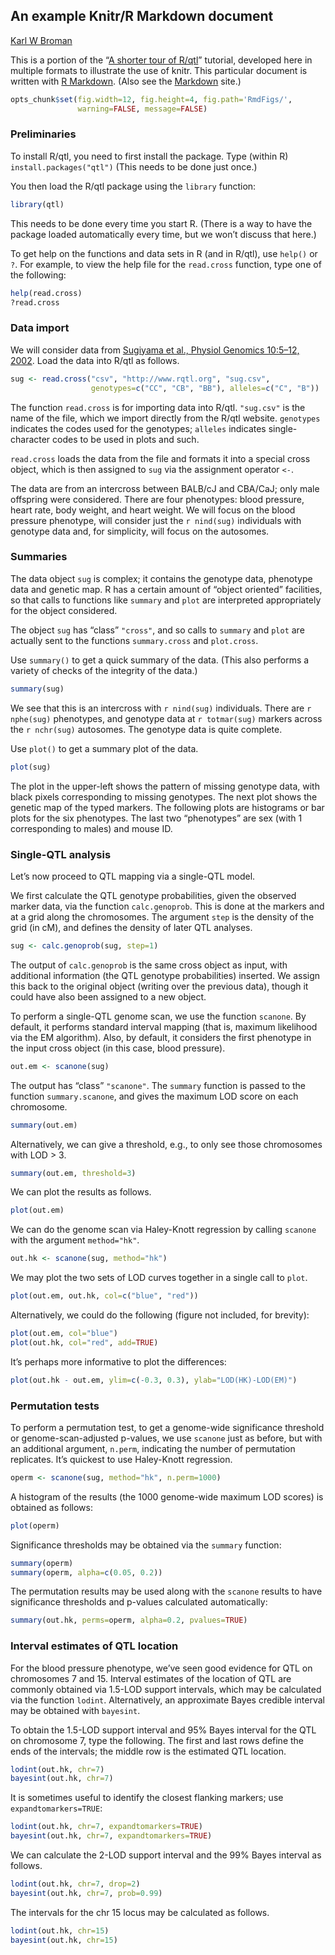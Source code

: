 <link href="http://kevinburke.bitbucket.org/markdowncss/markdown.css" rel="stylesheet"></link>
<link href="http://www.biostat.wisc.edu/~kbroman/markdown_modified.css" rel="stylesheet"></link>

## An example Knitr/R Markdown document

[Karl W Broman](http://www.biostat.wisc.edu/~kbroman)

This is a portion of the "[A shorter tour of R/qtl](http://www.rqtl.org/rqtltour2.pdf)"
tutorial, developed here in multiple formats to illustrate the use of knitr.
This particular document is written with [R Markdown](http://www.rstudio.com/ide/docs/r_markdown).
(Also see the [Markdown](http://daringfireball.net/projects/markdown/)
site.)

```r
opts_chunk$set(fig.width=12, fig.height=4, fig.path='RmdFigs/',
               warning=FALSE, message=FALSE)
```

### Preliminaries

To install R/qtl, you need to first install the package.
Type (within R) `install.packages("qtl")`
(This needs to be done just once.)

You then load the R/qtl package using the `library` function:

```r
library(qtl)
```

This needs to be done every time you start R. (There is a way to
have the package loaded automatically every time, but we won't discuss
that here.)

To get help on the functions and data sets in R
(and in R/qtl), use `help()` or `?`. For example, to view the help
file for the `read.cross` function, type one of the following:

```r
help(read.cross)
?read.cross
```

### Data import

We will consider data from [Sugiyama et al., Physiol Genomics 10:5&ndash;12,
2002](http://www.ncbi.nlm.nih.gov/pubmed/12118100). Load the data into R/qtl as follows.

```r
sug <- read.cross("csv", "http://www.rqtl.org", "sug.csv",
                  genotypes=c("CC", "CB", "BB"), alleles=c("C", "B"))
```


The function `read.cross` is for importing data into R/qtl.
`"sug.csv"` is the name of the file, which we import directly
from the R/qtl website.  `genotypes` indicates the codes used for
the genotypes; `alleles` indicates single-character codes to be
used in plots and such.

`read.cross` loads the data from the file and formats it into
a special cross object, which is then assigned to `sug` via the
assignment operator `<-`.

The
data are from an intercross between BALB/cJ and CBA/CaJ; only male
offspring were considered.  There are four phenotypes: blood pressure,
heart rate, body weight, and heart weight.  We will focus on the blood
pressure phenotype, will consider just the `r nind(sug)` individuals with
genotype data and, for simplicity, will focus on the autosomes.


### Summaries

The data object `sug` is complex; it contains the genotype
data, phenotype data and genetic map.  R has a certain amount of
"object oriented" facilities, so that calls to functions like
`summary` and `plot` are interpreted appropriately for the object
considered.  

The object `sug` has "class" `"cross"`, and so calls to
`summary` and `plot` are actually sent to the functions
`summary.cross` and `plot.cross`.

Use `summary()` to get a quick summary of the data.  (This also
performs a variety of checks of the integrity of the data.)

```r
summary(sug)
```

We see that this is an intercross with `r nind(sug)` individuals.
There are `r nphe(sug)` phenotypes, and genotype data at 
`r totmar(sug)` markers across the `r nchr(sug)` autosomes.  The genotype
data is quite complete.

Use `plot()` to get a summary plot of the data.

```r
plot(sug)
```

The plot in the upper-left shows the pattern of missing genotype data, with
black pixels corresponding to missing genotypes.  The next plot shows
the genetic map of the typed markers.  The following plots are
histograms or bar plots for the six phenotypes.  The last two
"phenotypes" are sex (with 1 corresponding to males) and mouse ID.


### Single-QTL analysis

Let's now proceed to QTL mapping via a single-QTL model.  

We first calculate the QTL genotype probabilities, given the
observed marker data, via the function `calc.genoprob`.  This is
done at the markers and at a grid along the chromosomes.  The argument
`step` is the density of the grid (in cM), and defines the
density of later QTL analyses.

```r
sug <- calc.genoprob(sug, step=1)
```

The output of `calc.genoprob` is the same cross object as input,
with additional information (the QTL genotype probabilities) inserted.  We
assign this back to the original object (writing over the previous
data), though it could have also been assigned to a new object.

To perform a single-QTL genome scan, we use the function `scanone`.
By default, it performs standard interval mapping (that is, maximum
likelihood via the EM algorithm).  Also, by default, it considers the
first phenotype in the input cross object (in this case, blood
pressure).

```r
out.em <- scanone(sug)
```

The output has "class" `"scanone"`.  The `summary`
function is passed to the function `summary.scanone`, and gives
the maximum LOD score on each chromosome.

```r
summary(out.em)
```

Alternatively, we can give a threshold, e.g., to only see those
chromosomes with LOD > 3.

```r
summary(out.em, threshold=3)
```

We can plot the results as follows.

```r
plot(out.em)
```

We can do the genome scan via Haley-Knott regression by calling
`scanone` with the argument `method="hk"`.  

```r
out.hk <- scanone(sug, method="hk")
```

We may plot the two sets of LOD curves together in a single call
to `plot`.

```r
plot(out.em, out.hk, col=c("blue", "red"))
```

Alternatively, we could do the following (figure not included, for brevity):

```r
plot(out.em, col="blue")
plot(out.hk, col="red", add=TRUE) 
```

It's perhaps more informative to plot the differences:

```r
plot(out.hk - out.em, ylim=c(-0.3, 0.3), ylab="LOD(HK)-LOD(EM)")
```
 
### Permutation tests

To perform a permutation test, to get a genome-wide significance
threshold or genome-scan-adjusted p-values, we use `scanone` just as
before, but with an additional argument, `n.perm`, indicating the
number of permutation replicates.  It's quickest to use Haley-Knott
regression.

```r
operm <- scanone(sug, method="hk", n.perm=1000)
```

A histogram of the results (the 1000 genome-wide maximum LOD
scores) is obtained as follows:

```r
plot(operm)
```

Significance thresholds may be obtained via the `summary`
function:

```r
summary(operm)
summary(operm, alpha=c(0.05, 0.2))
```

The permutation results may be used along with
the `scanone` results to have significance thresholds and
p-values calculated automatically:

```r
summary(out.hk, perms=operm, alpha=0.2, pvalues=TRUE)
```


### Interval estimates of QTL location

For the blood pressure phenotype, we've seen good evidence for QTL on
chromosomes 7 and 15.  Interval estimates of the location of QTL are
commonly obtained via 1.5-LOD support intervals, which may be
calculated via the function `lodint`.  Alternatively, an
approximate Bayes credible interval may be obtained with
`bayesint`.  

To obtain the 1.5-LOD support interval and 95% Bayes interval
for the QTL on chromosome 7, type the following.
The first and last rows define the ends of the intervals; the middle
row is the estimated QTL location.

```r
lodint(out.hk, chr=7)
bayesint(out.hk, chr=7)
```

It is sometimes useful to identify the closest flanking markers;
use `expandtomarkers=TRUE`:

```r
lodint(out.hk, chr=7, expandtomarkers=TRUE)
bayesint(out.hk, chr=7, expandtomarkers=TRUE)
```

We can calculate the 2-LOD support interval and the 99% Bayes
interval as follows.

```r
lodint(out.hk, chr=7, drop=2)
bayesint(out.hk, chr=7, prob=0.99)
```

The intervals for the chr 15 locus may be calculated as follows.

```r
lodint(out.hk, chr=15)
bayesint(out.hk, chr=15)
```


